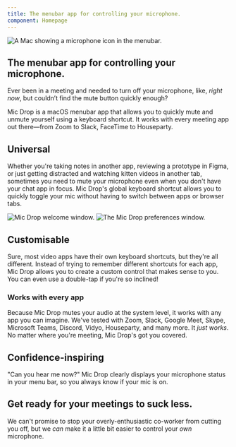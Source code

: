 ```yaml
---
title: The menubar app for controlling your microphone.
component: Homepage
---
```




<Panel gridTablet="1fr 1fr" gridWide="auto 48rem">

<div css={css`margin-left: -450px;`}>
    <Image alt="A Mac showing a microphone icon in the menubar." src="images/kittenzoom-5.png" />
</div>

<TextBlock>

## The menubar app for controlling your microphone.

Ever been in a meeting and needed to turn off your microphone, like, _right now_, but couldn’t find the mute button quickly enough?

Mic Drop is a macOS menubar app that allows you to quickly mute and unmute yourself using a keyboard shortcut. It works with every meeting app out there—from Zoom to Slack, FaceTime to Houseparty.

</TextBlock>

</Panel>





<Panel gridTablet="1fr 1fr" gridWide="48rem auto">

<TextBlock>

## Universal

Whether you're taking notes in another app, reviewing a prototype in Figma, or just getting distracted and watching kitten videos in another tab, sometimes you need to mute your microphone even when you don't have your chat app in focus. Mic Drop's global keyboard shortcut allows you to quickly toggle your mic without having to switch between apps or browser tabs.

</TextBlock>

<Image alt="Mic Drop welcome window." src="images/universal.png" />

</Panel>






<Panel gridTablet="1fr 1fr" gridWide="48rem auto">

<Image alt="The Mic Drop preferences window." src="images/customisable.png" />

<TextBlock>

## Customisable

Sure, most video apps have their own keyboard shortcuts, but they're all different. Instead of trying to remember different shortcuts for each app, Mic Drop allows you to create a custom control that makes sense to you. You can even use a double-tap if you're so inclined!

</TextBlock>

</Panel>





<Panel gridTablet="1fr 48rem 1fr" backgroundStatic="/images/app-logos.png" >

<Spacer />

<TextBlock>

### Works with every app

Because Mic Drop mutes your audio at the system level, it works with any app you can imagine. We've tested with Zoom, Slack, Google Meet, Skype, Microsoft Teams, Discord, Vidyo, Houseparty, and many more. It *just works*. No matter where you're meeting, Mic Drop's got you covered.

</TextBlock>

<Spacer />

</Panel>






<Panel gridTablet="1fr 1fr" gridWide="48rem auto">

<div css={css`display: flex; justify-content: center;`}>
    <AnimatedGIF src="images/on-off-menubar.gif" alt="Menubar icon toggling on and off." />
</div>

<TextBlock>

## Confidence-inspiring

"Can you hear me now?" Mic Drop clearly displays your microphone status in your menu bar, so you always know if your mic is on.

</TextBlock>

</Panel>





<Panel gridTablet="1fr 48rem 1fr">

<Spacer />

<TextBlock>

## Get ready for your meetings to suck less.

We can't promise to stop your overly-enthusiastic co-worker from cutting you off, but we _can_ make it a little bit easier to control your _own_ microphone.

<CTAButtons source="Footer" />

</TextBlock>

<Spacer />

</Panel>




<TestimonialCarousel />



<!--
<Panel fullwidth dark background="src/images/david-klein--94oJK3PDQw-unsplash.jpg" negativeMargins />

<Panel gridTablet="1fr 1fr" gridWide="44rem auto 44rem">

<Argument title="No awkwardness" top end>
Is this thing on? Can you hear me now? A clear indicator means you’ll never ask yourself “Is my mic on?” anymore. You’ll always know.
</Argument>

<Argument title="No clickety-clacking.">
Ever been in a meeting listening to the dulcet tones of someone’s keyboard tapping away… only to realise that it’s you? No more!
</Argument>


<Argument title="No Captain Crunching.">
Forgot your breakfast? No worries! Crunch your Happy Os to your heart’s content, without driving your co-workers bananas.
</Argument>

</Panel>

<Panel fullwidth dark background="src/images/etienne-girardet-chp1ITgplkA-unsplash.jpg" negativeMargins>

</Panel>

<Panel gridTablet="1fr 1fr" gridWide="48rem auto 48rem">

<Argument title="No spying." top end>
There are probably already more than enough machines in your house spying on you. We don’t ever listen in. (Check our privacy policy!)
</Argument>
-->


